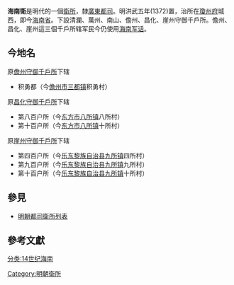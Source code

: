 '''海南衛'''是明代的一個[[衛所|衛所]]，隸[[廣東都司|廣東都司]]。明洪武五年(1372)置，治所在[[瓊州府|瓊州府]]城西，即今[[海南省|海南省]]。下設清瀾、萬州、南山、儋州、昌化、崖州守御千戶所。儋州、昌化、崖州這三個千戶所辖军民今仍使用[[海南军话|海南军话]]。
==今地名==
;原[[儋州守御千戶所|儋州守御千戶所]]下辖
*积勇都（今[[儋州市|儋州市]][[三都街道|三都镇]]积勇村）
;原[[昌化守御千戶所|昌化守御千戶所]]下辖
*第八百户所（今[[东方市|东方市]][[八所镇|八所镇]]八所村）
*第十百户所（今[[东方市|东方市]][[八所镇|八所镇]]十所村）
;原[[崖州守御千戶所|崖州守御千戶所]]下辖
*第四百户所（今[[乐东黎族自治县|乐东黎族自治县]][[九所镇|九所镇]]四所村）
*第九百户所（今[[乐东黎族自治县|乐东黎族自治县]][[九所镇|九所镇]]九所村）
*第十百户所（今[[乐东黎族自治县|乐东黎族自治县]][[九所镇|九所镇]]十所村）

==參見==
*[[明朝都司衛所列表|明朝都司衛所列表]]

==參考文獻==
{{Reflist}}

{{明朝行政區劃小作品}}
[[Category:明朝衛所|Category:明朝衛所]]
[[分类:14世纪海南|分类:14世纪海南]]